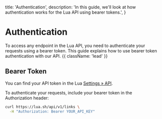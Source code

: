   title: 'Authentication',
  description:
    'In this guide, we\'ll look at how authentication works for the Lua API using bearer tokens.',
}

# Authentication

To access any endpoint in the Lua API, you need to authenticate your requests using a bearer token. This guide explains how to use bearer token authentication with our API. {{ className: 'lead' }}

## Bearer Token

You can find your API token in the Lua [Settings &raquo; API](https://lua.sh/settings/api-tokens).

To authenticate your requests, include your bearer token in the Authorization header:

```bash {{ title: 'Example request with bearer token' }}
curl https://lua.sh/api/v1/links \
  -H "Authorization: Bearer YOUR_API_KEY"